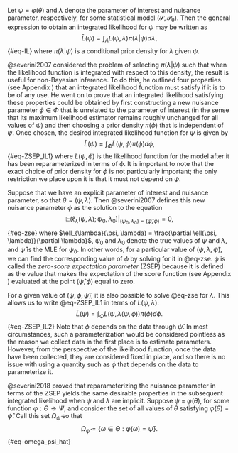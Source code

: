 \chapter{Approximating the Integrated Likelihood}

\section{The Zero-Score Expectation Parameter}

Let $\psi = \varphi(\theta)$ and $\lambda$ denote the parameter of interest and nuisance parameter, respectively, for some statistical model $(\mathcal{S}, \mathcal{P_{\theta}})$. Then the general expression to obtain an integrated likelihood for $\psi$ may be written as $$\bar{L}(\psi) = \int_{\Lambda}L(\psi, \lambda)\pi(\lambda|\psi)d\lambda,$${#eq-IL}
where $\pi(\lambda|\psi)$ is a conditional prior density for $\lambda$ given $\psi$. 

@severini2007 considered the problem of selecting $\pi(\lambda|\psi)$ such that when the likelihood function is integrated with respect to this density, the result is useful for non-Bayesian inference. To do this, he outlined four properties (see Appendix \ref{appendix:A}) that an integrated likelihood function must satisfy if it is to be of any use. He went on to prove that an integrated likelihood satisfying these properties could be obtained by first constructing a new nuisance parameter $\phi \in \Phi$ that is unrelated to the parameter of interest (in the sense that its maximum likelihood estimator remains roughly unchanged for all values of $\psi$)  and then choosing a prior density $\pi(\phi)$ that is independent of $\psi$. Once chosen, the desired integrated likelihood function for $\psi$ is given by $$\bar{L}(\psi) = \int_{\Phi} \tilde{L}(\psi, \phi) \pi(\phi) d\phi,$${#eq-ZSEP_IL1} where $\tilde{L}(\psi, \phi)$ is the likelihood function for the model after it has been reparameterized in terms of $\phi$.  It is important to note that the exact choice of prior density for $\phi$ is not particularly important; the only restriction we place upon it is that it must not depend on $\psi$.  

Suppose that we have an explicit parameter of interest and nuisance parameter, so that $\theta = (\psi, \lambda)$. Then @severini2007 defines this new nuisance parameter $\phi$ as the solution to the equation $$\mathbb{E}(\ell_{\lambda}(\psi, \lambda); \psi_0, \lambda_0)\bigg|_{(\psi_0, \lambda_0) = (\hat{\psi}, \phi)} = 0,$${#eq-zse} where $\ell_{\lambda}(\psi, \lambda) = \frac{\partial \ell(\psi, \lambda)}{\partial \lambda}$, $\psi_0$ and $\lambda_0$ denote the true values of $\psi$ and $\lambda$, and $\hat{\psi}$ is the MLE for $\psi_0$. In other words, for a particular value of $(\psi, \lambda, \hat{\psi})$, we can find the corresponding value of $\phi$ by solving for it in @eq-zse. $\phi$ is called the *zero-score expectation parameter* (ZSEP) because it is defined as the value that makes the expectation of the score function (see Appendix \ref{appendix:A}) evaluated at the point $(\hat{\psi}, \phi)$ equal to zero. 

For a given value of $(\psi, \phi, \hat{\psi})$, it is also possible to solve @eq-zse for $\lambda$. This allows us to write @eq-ZSEP_IL1 in terms of $L(\psi, \lambda)$: $$\bar{L}(\psi) = \int_{\Phi} L(\psi, \lambda(\psi, \phi)) \pi(\phi) d\phi.$${#eq-ZSEP_IL2} Note that $\phi$ depends on the data through $\hat{\psi}$. In most circumstances, such a parameterization would be considered pointless as the reason we collect data in the first place is to estimate parameters. However, from the perspective of the likelihood function, once the data have been collected, they are considered fixed in place, and so there is no issue with using a quantity such as $\phi$ that depends on the data to parameterize it.

@severini2018 proved that reparameterizing the nuisance parameter in terms of the ZSEP yields the same desirable properties in the subsequent integrated likelihood when $\psi$ and $\lambda$ are implicit. Suppose $\psi$ = $\varphi(\theta)$, for some function $\varphi: \Theta \to \Psi$, and consider the set of all values of $\theta$ satisfying $\varphi(\theta) = \hat{\psi}$. Call this set $\Omega_{\hat{\psi}}$ so that $$\Omega_{\hat{\psi}} = \Big\{\omega \in \Theta: \varphi(\omega) = \hat{\psi}\Big\}.$${#eq-omega_psi_hat} 

\section{Markov Chain Monte Carlo}

\section{The IL Algorithm}




